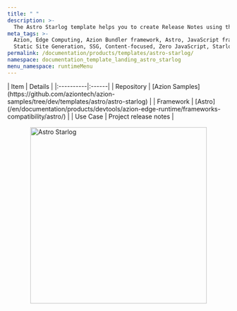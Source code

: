 ```yaml
---
title: " "
description: >-
  The Astro Starlog template helps you to create Release Notes using this theme for Astro.
meta_tags: >-
  Azion, Edge Computing, Azion Bundler framework, Astro, JavaScript frameworks,
  Static Site Generation, SSG, Content-focused, Zero JavaScript, Starlog
permalink: /documentation/products/templates/astro-starlog/
namespace: documentation_template_landing_astro_starlog
menu_namespace: runtimeMenu
---
```


<div class="[&_.flex.flex-col]:!gap-4 [&_.flex.flex-col]:md:!gap-8 [&_.flex.flex-col]:2xl:!gap-16">
  <HeroHome
    title="Astro Starlog"
    description="The Astro Starlog template helps you to create Release Notes using this theme for Astro."
    logos={[]}
    buttons={[
      { label: "Deploy template", link: "https://console.azion.com/create/astro/astro-starlog", outlined: false, icon: "ai ai-azion", iconPos: "left" },
      { label: "View demo", link: "https://rxgz5i4yxn.map.azionedge.net/", severity: "secondary" }
    ]}
  />
</div>

<div style="display: flex; gap: 1rem; align-items: center; flex-direction: row; flex-wrap: wrap;">
  <div style="flex: 1; min-width: 300px;">
    | Item | Details |
    |:----------|:------|
    | Repository | [Azion Samples](https://github.com/aziontech/azion-samples/tree/dev/templates/astro/astro-starlog) |
    | Framework | [Astro](/en/documentation/products/devtools/azion-edge-runtime/frameworks-compatibility/astro/) |
    | Use Case | Project release notes |
  </div>
  <div style="display: flex; justify-content: center; align-items: center; flex: 1; min-width: 300px;">
    <img src="/assets/docs/images/uploads/template-showcase/astro/astro-starlog.png" width="400" alt="Astro Starlog" style="max-width: 100%; height: auto;" />
  </div>
</div>
